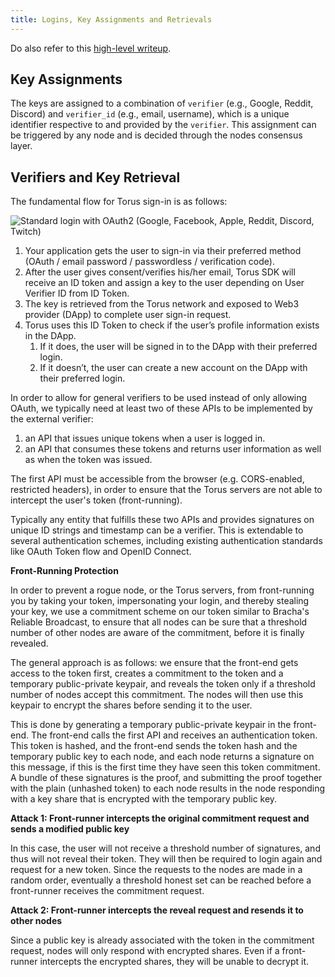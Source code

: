 ```yaml
---
title: Logins, Key Assignments and Retrievals
---
```


Do also refer to this
[high-level writeup](https://medium.com/toruslabs/key-assignments-resolution-and-retrieval-afb984500612).

## Key Assignments

The keys are assigned to a combination of `verifier` \(e.g., Google, Reddit,
Discord\) and `verifier_id` \(e.g., email, username\), which is a unique
identifier respective to and provided by the `verifier`.‌ This assignment can be
triggered by any node and is decided through the nodes consensus layer.

## Verifiers and Key Retrieval

The fundamental flow for Torus sign-in is as follows:

<!-- ![Standard login with OAuth2 (Google, Facebook, Apple, Reddit, Discord, Twitch)](/contents/image&#32;(5).png) -->
![Standard login with OAuth2 (Google, Facebook, Apple, Reddit, Discord, Twitch)](/contents/image&#x20;(5).png)

1. Your application gets the user to sign-in via their preferred method \(OAuth
   / email password / passwordless / verification code\).
2. After the user gives consent/verifies his/her email, Torus SDK will receive an
   ID token and assign a key to the user depending on User Verifier ID from ID
   Token.
3. The key is retrieved from the Torus network and exposed to Web3 provider
   \(DApp\) to complete user sign-in request.
4. Torus uses this ID Token to check if the user’s profile information exists in
   the DApp.
   1. If it does, the user will be signed in to the DApp with their preferred
      login.
   2. If it doesn’t, the user can create a new account on the DApp with their
      preferred login.

In order to allow for general verifiers to be used instead of only allowing
OAuth, we typically need at least two of these APIs to be implemented by the
external verifier:‌

1. an API that issues unique tokens when a user is logged in.
2. an API that consumes these tokens and returns user information as well as
   when the token was issued.

The first API must be accessible from the browser \(e.g. CORS-enabled,
restricted headers\), in order to ensure that the Torus servers are not able to
intercept the user's token \(front-running\).

Typically any entity that fulfills these two APIs and provides signatures on
unique ID strings and timestamp can be a verifier. This is extendable to several
authentication schemes, including existing authentication standards like OAuth
Token flow and OpenID Connect.‌

**Front-Running Protection**

In order to prevent a rogue node, or the Torus servers, from front-running you
by taking your token, impersonating your login, and thereby stealing your key,
we use a commitment scheme on our token similar to Bracha's Reliable Broadcast,
to ensure that all nodes can be sure that a threshold number of other nodes are
aware of the commitment, before it is finally revealed.‌

The general approach is as follows: we ensure that the front-end gets access to
the token first, creates a commitment to the token and a temporary
public-private keypair, and reveals the token only if a threshold number of
nodes accept this commitment. The nodes will then use this keypair to encrypt
the shares before sending it to the user.

This is done by generating a temporary public-private keypair in the front-end.
The front-end calls the first API and receives an authentication token. This
token is hashed, and the front-end sends the token hash and the temporary public
key to each node, and each node returns a signature on this message, if this is
the first time they have seen this token commitment. A bundle of these
signatures is the proof, and submitting the proof together with the plain
\(unhashed token\) to each node results in the node responding with a key share
that is encrypted with the temporary public key.

**Attack 1: Front-runner intercepts the original commitment request and sends a
modified public key**

In this case, the user will not receive a threshold number of signatures, and
thus will not reveal their token. They will then be required to login again and
request for a new token. Since the requests to the nodes are made in a random
order, eventually a threshold honest set can be reached before a front-runner
receives the commitment request.

**Attack 2: Front-runner intercepts the reveal request and resends it to other
nodes**

Since a public key is already associated with the token in the commitment
request, nodes will only respond with encrypted shares. Even if a front-runner
intercepts the encrypted shares, they will be unable to decrypt it.
